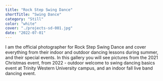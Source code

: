```yaml
---
title: "Rock Step Swing Dance"
shortTitle: "Swing Dance"
category: "Still"
color: "white"
cover: "./projects-sd-001.jpg"
date: "2022-07-01"
---
```


I am the official photographer for Rock Step Swing Dance and cover everything from their indoor and outdoor dancing lessons during summer, and their special events. In this gallery you will see pictures from the 2021 Christmas event, from 2022 - outdoor welcome to swing dancing basics event at Trinity Western University campus, and an indoor fall live band dancing event.
